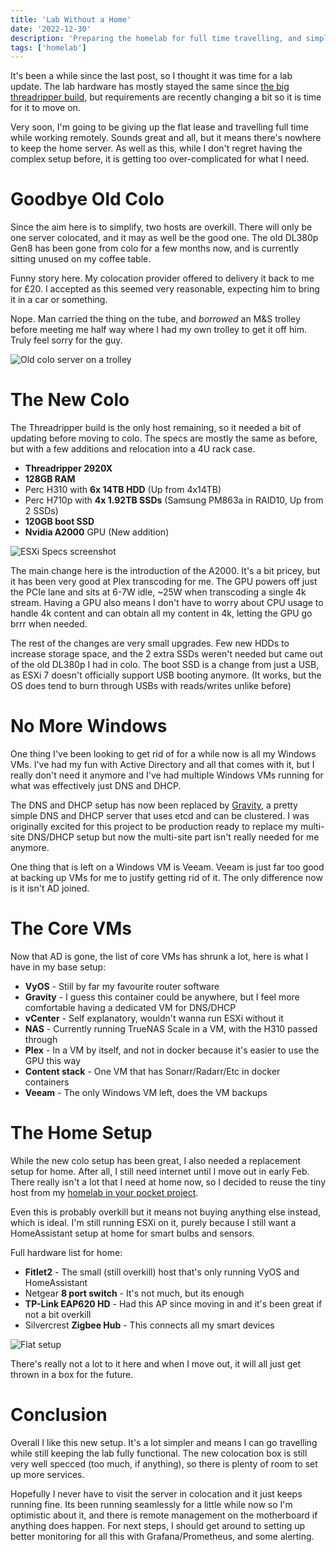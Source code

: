 ```yaml
---
title: 'Lab Without a Home'
date: '2022-12-30'
description: 'Preparing the homelab for full time travelling, and simplifying a lot'
tags: ['homelab']
---
```


It's been a while since the last post, so I thought it was time for a lab update.
The lab hardware has mostly stayed the same since [the big threadripper build](/posts/threadripper-build),
but requirements are recently changing a bit so it is time for it to move on.

Very soon, I'm going to be giving up the flat lease and travelling full time while working remotely.
Sounds great and all, but it means there's nowhere to keep the home server.
As well as this, while I don't regret having the complex setup before,
it is getting too over-complicated for what I need.

# Goodbye Old Colo
Since the aim here is to simplify, two hosts are overkill.
There will only be one server colocated, and it may as well be the good one.
The old DL380p Gen8 has been gone from colo for a few months now,
and is currently sitting unused on my coffee table.

Funny story here. My colocation provider offered to delivery it back to me for £20.
I accepted as this seemed very reasonable, expecting him to bring it in a car or something.

Nope. Man carried the thing on the tube, and *borrowed* an M&S trolley before meeting me half way
where I had my own trolley to get it off him. Truly feel sorry for the guy.

![Old colo server on a trolley](/images/lab-without-a-home/old-colo.jpeg)

# The New Colo

The Threadripper build is the only host remaining, so it needed a bit of updating before moving to colo.
The specs are mostly the same as before, but with a few additions and relocation into a 4U rack case.

* **Threadripper 2920X**
* **128GB RAM**
* Perc H310 with **6x 14TB HDD** (Up from 4x14TB)
* Perc H710p with **4x 1.92TB SSDs** (Samsung PM863a in RAID10, Up from 2 SSDs)
* **120GB boot SSD**
* **Nvidia A2000** GPU (New addition)

![ESXi Specs screenshot](/images/lab-without-a-home/esx-specs.png)

The main change here is the introduction of the A2000.
It's a bit pricey, but it has been very good at Plex transcoding for me.
The GPU powers off just the PCIe lane and sits at 6-7W idle, ~25W when transcoding a single 4k stream.
Having a GPU also means I don't have to worry about CPU usage to handle 4k content
and can obtain all my content in 4k, letting the GPU go brrr when needed.

The rest of the changes are very small upgrades.
Few new HDDs to increase storage space,
and the 2 extra SSDs weren't needed but came out of the old DL380p I had in colo.
The boot SSD is a change from just a USB, as ESXi 7 doesn't officially support USB booting anymore.
(It works, but the OS does tend to burn through USBs with reads/writes unlike before)

# No More Windows

One thing I've been looking to get rid of for a while now is all my Windows VMs.
I've had my fun with Active Directory and all that comes with it, but I really don't need
it anymore and I've had multiple Windows VMs running for what was effectively just DNS and DHCP.

The DNS and DHCP setup has now been replaced by [Gravity](https://github.com/BeryJu/gravity),
a pretty simple DNS and DHCP server that uses etcd and can be clustered.
I was originally excited for this project to be production ready to replace my multi-site 
DNS/DHCP setup but now the multi-site part isn't really needed for me anymore.

One thing that is left on a Windows VM is Veeam. 
Veeam is just far too good at backing up VMs for me to justify getting rid of it. 
The only difference now is it isn't AD joined.

# The Core VMs

Now that AD is gone, the list of core VMs has shrunk a lot, here is what I have in my base setup:

* **VyOS** - Still by far my favourite router software
* **Gravity** - I guess this container could be anywhere, but I feel more comfortable having a dedicated VM for DNS/DHCP
* **vCenter** - Self explanatory, wouldn't wanna run ESXi without it
* **NAS** - Currently running TrueNAS Scale in a VM, with the H310 passed through
* **Plex** - In a VM by itself, and not in docker because it's easier to use the GPU this way
* **Content stack** - One VM that has Sonarr/Radarr/Etc in docker containers
* **Veeam** - The only Windows VM left, does the VM backups

# The Home Setup

While the new colo setup has been great, I also needed a replacement setup for home.
After all, I still need internet until I move out in early Feb.
There really isn't a lot that I need at home now, so I decided to reuse the tiny host from
my [homelab in your pocket project](/posts/homelab-in-your-pocket).

Even this is probably overkill but it means not buying anything else instead, which is ideal.
I'm still running ESXi on it, purely because I still want a HomeAssistant setup at home for
smart bulbs and sensors.

Full hardware list for home:

* **Fitlet2** - The small (still overkill) host that's only running VyOS and HomeAssistant
* Netgear **8 port switch** - It's not much, but its enough
* **TP-Link EAP620 HD** - Had this AP since moving in and it's been great if not a bit overkill
* Silvercrest **Zigbee Hub** - This connects all my smart devices

![Flat setup](/images/lab-without-a-home/home-setup.jpeg)

There's really not a lot to it here and when I move out, it will all just get thrown in a box for the future.

# Conclusion

Overall I like this new setup. It's a lot simpler and means I can go travelling while still keeping the lab fully functional.
The new colocation box is still very well specced (too much, if anything), so there is plenty of room to set up more services.

Hopefully I never have to visit the server in colocation and it just keeps running fine. 
Its been running seamlessly for a little while now so I'm optimistic about it, and there is remote management on the motherboard if anything does happen.
For next steps, I should get around to setting up better monitoring for all this with Grafana/Prometheus, and some alerting.
